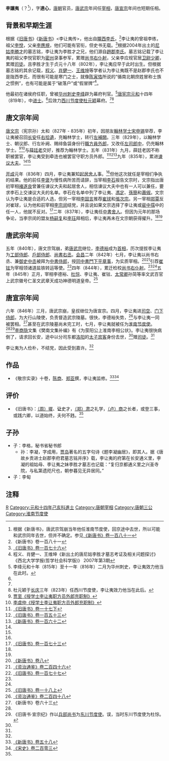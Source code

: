 {{Infobox Biography
| subject_name   = 李讓夷 
| image_name     = 
| image_size     = 
| image_caption  = 
| date_of_birth  = 8世纪
| place_of_birth = [[唐朝|唐朝]]
| date_of_death  = 847年
| place_of_death = [[唐朝|唐朝]]
| occupation     = [[唐朝|唐朝]]官员
}}

'''李讓夷'''（{{bd||8世纪|847年||}}？<ref>根据《新唐书》，唐武宗驾崩当年他任淮南节度使，回京途中去世，所以可能和武宗同年去世，但并不确定。参见[[:s:新唐书/卷181|《新唐书》卷一百八十一]]</ref>），字'''達心'''，[[唐朝|唐朝]]官员，[[唐武宗|唐武宗]]年间任[[宰相|宰相]]，[[唐宣宗|唐宣宗]]年间也短期任相。

== 背景和早期生涯 ==
根据《[[旧唐书|旧唐书]]》《[[新唐书|新唐书]]》<李让夷传>，他出自[[隴西李氏|隴西李氏]]，<ref name=NBT181>《新唐书》卷一百八十一</ref>李让夷的曾祖李练，祖父[[李悅|李悅]]，父亲[[李應規|李應規]]，他们可能有官衔，但史书无载。<ref name=BT176>[[:s:旧唐书/卷176|《旧唐书》卷一百七十六]]</ref>根据2004年出土的[[尼姑|尼姑]][[李勝才|李勝才]]的墓志铭，李让夷为李胜才之兄，他们源自[[趙郡李氏|趙郡李氏]]。墓志铭记载了李让夷的祖父李悦官职为[[密州|密州]]录事参军，累赠[[尚书右仆射|尚书右仆射]]，父亲李应规官居[[卫尉少卿|卫尉少卿]]，累赠[[司徒|司徒]]。且李胜才生于贞元十八年（802年），李让夷应早于此时出生。但根据墓志铭的其余记载，[[程义|程义]]、[[肖健一|肖健一]]、[[王维坤|王维坤]]等学者认为李让夷既不是赵郡李氏也不是陇西李氏，而很有可能是寒门之士，就像[[陈寅恪|陈寅恪]]所说的“循南北朝庶姓冒称士族之惯例”，也有可能是属于“破落户”或“假冒牌”<ref>程义、肖健一、王维坤《新出土的唐尼姑李胜才墓志考证及相关问题探讨》 《西北大学学报(哲学社会科学版)》 2007年第3期</ref>。

他最初在诸侯府任职，曾被[[华州|华州]][[刺史|刺史]][[李绛|李绛]]辟为幕府判官。<ref>李绛元和十年（815年）至十一年（816年）二月为华州刺史，李让夷效力他当在此时。</ref>[[唐宪宗|唐宪宗]][[元和_(唐朝)|元和]]十四年（819年），中[[进士|进士]]。<ref name=BT176/>后效力[[西川节度使|西川节度使]][[杜元颖|杜元颖]]幕府。<ref name=NBT181/><ref>杜元颖于[[长庆|长庆]]三年（823年）任西川节度使，李让夷效力他当在此后。</ref>

== 唐文宗年间 ==
[[唐文宗|唐文宗]]（宪宗孙）太和（827年 - 835年）初年，因朋友[[翰林学士|翰林学士]][[宋申锡|宋申锡]]举荐，李让夷被召回[[长安|长安]]任[[右拾遺|右拾遺]]，充翰林学士，转行[[左補闕|左補闕]]。三年（829年），以翰林学士、朝议郎、行左补阙、赐绯鱼袋身份行[[職方員外郎|職方員外郎]]，又改任[[左司郎中|左司郎中]]，仍充翰林学士。<ref>[[:s:授学士李让夷职方员外郎充职制|贾至《授学士李让夷职方员外郎充职制》]]</ref><ref>[[:s:授学士李让夷职方员外郎充职制|李虞仲《授学士李让夷职方员外郎充职制》]]</ref>与[[薛廷老|薛廷老]]交好，推荐为翰林学士。五年（831年）九月，薛廷老因不称职被罢官，李让夷受到牵连也被罢官守职方员外郎。<ref name=BT17-2>[[:s:旧唐书/卷17下|《旧唐书》卷一十七下]]</ref><ref>[[:s:旧唐书/卷153|《旧唐书》卷一百五十三]]</ref><ref>[[:s:新唐书/卷162|《新唐书》卷一百六十二]]</ref>九年（835年），累进[[谏议大夫|谏议大夫]]。<ref name=NBT181/><ref name=BT176/>

[[开成|开成]]元年（836年）四月，李让夷兼知[[起居舍人|起居舍人]]事。<ref name=BT17-2/>但他这次就任是宰相们争执的结果。他的前任[[李褒|李褒]]为慢性病所苦而请辞，当宰相[[李石_(唐朝)|李石]]报告文宗时，文宗指出唐初宰相[[褚遂良|褚遂良]]曾兼任谏议大夫和起居舍人，相信谏议大夫中也有一人可以兼任，要求李石上交谏议大夫的名单。李石在名单中列了李让夷、[[馮定|馮定]]、[[孫簡|孫簡]]和[[蕭俶|蕭俶]]。文宗认为李让夷是合适的人选，但另一宰相[[李固言|李固言]]推荐[[崔球|崔球]]和[[張次宗|張次宗]]。另一宰相[[郑覃|郑覃]]反对崔球，认为他和前宰相[[李宗闵|李宗闵]]结党，并且说如果文宗选择了李让夷或[[裴中孺|裴中孺]]中的任一人，他就不反对。<ref>[[:s:旧唐书/卷173|《旧唐书》卷一百七十三]]</ref>二年（837年），李让夷任[[中書舍人|中書舍人]]。但因为元年的那场争论，当李宗闵的盟友[[杨嗣复|杨嗣复]]和[[李珏|李珏]]拜相后，李让夷再未在文宗朝获得擢升。<ref name=NBT181/><ref name=BT176/>

== 唐武宗年间 ==
五年（840年），唐文宗驾崩，弟[[唐武宗|唐武宗]]继位，[[李德裕|李德裕]]成为[[首相|首相]]，历次提拔李让夷为[[工部侍郎|工部侍郎]]、[[戶部侍郎|戶部侍郎]]、[[尚書右丞|尚書右丞]]。[[会昌_(唐朝)|会昌]]二年（842年）七月，李让夷以尚书右丞、兼[[御史中丞|御史中丞]]被拜为[[中書侍郎|中書侍郎]]，授[[同中書門下平章事|同中書門下平章事]]，为实质宰相。<ref name=NBT8>[[:s:新唐书/卷8|《新唐书》卷八]]</ref><ref>[[:s:资治通鉴/卷246|《资治通鉴》卷二百四十六]]</ref>引荐[[崔铉|崔铉]]为宰相领诸道盐铁转运等使。<ref>[[:s:旧唐书/卷177|《旧唐书》卷一百七十七]]</ref>四年（844年），累迁检校[[尚书右仆射|尚书右仆射]]。<ref name=NBT181/><ref name=BT176/>五年（845年）正月，宰相李德裕、[[杜悰|杜悰]]、李让夷、崔铉、[[太常卿|太常卿]]孙简等率文武百官上武宗徽号仁圣文武章天成功神德明道皇帝。<ref>[[:s:旧唐书/卷18上|《旧唐书》卷一十八上]]</ref>

== 唐宣宗年间 ==
六年（846年）三月，唐武宗崩，皇叔继位为唐宣宗。四月，李让夷进[[司空|司空]]、[[门下侍郎|门下侍郎]]，为大行山陵使，负责督造武宗陵墓。很快，李德裕失势，<ref>[[:s:资治通鉴/卷248|《资治通鉴》卷二百四十八]]</ref>与李让夷一同被罢相。<ref>《新唐书》卷六十三</ref>甚至在武宗陵墓尚未完工时，七月，李让夷就被任为[[淮南节度使|淮南节度使]]。<ref name=NBT8/><ref>《旧唐书·宣宗纪》作以[[兵部尚书|兵部尚书]]为[[东川节度使|东川节度使]]。误，当时东川节度使为杜悰。</ref>[[李商隐|李商隐]]文集《樊南文集补编》有《为荥阳公上淮南李相公状》。李让夷很快病倒了，请求回长安，途中以分司东都[[洛阳|洛阳]]的[[太子宾客|太子宾客]]身份去世，<ref name=BT176/>赠[[司徒|司徒]]。<ref name=NBT181/>

李让夷为人俭朴，不结党，因此受到嘉许。<ref name=NBT181/>

== 作品 ==
*《敬宗实录》十卷，[[陈商|陈商]]、[[郑亚|郑亚]]撰，李让夷监修。<ref>[[:s:新唐书/卷58|《新唐书》卷五十八]]</ref><ref>[[:s:宋史/卷203|《宋史》卷二百零三]]</ref>

== 评价 ==
*《旧唐书》：[[周墀|（周）墀]]、'''让'''史才，[[郑肃|（郑）肃]]之礼学，[[卢商|（卢）商]]之长者，或登三事，或践六卿，以道始终，夫何不韪。<ref name=BT176/>

== 子孙 ==
* 子：李格，秘书省秘书郎
** 孙：李凝，字成用，[[贾岛|贾岛]]著名的五字句诗《题李凝幽居》，即其人。据《唐故乡贡进士赵郡李府君墓志铭并序》载，李让夷的府第在长安通义里，李凝的祖姑母、李让夷之妹李胜才墓志也记载：“复归京都通义里之兴圣寺院，与私第遗咫尺也，朝参暮见无异居同。”
* 子：李甸

== 注释 ==
{{reflist|2}}
{{start box}}
{{s-before|[[杜悰|杜悰]]}}
{{s-title|[[唐朝|唐朝]][[尚书右仆射|尚书右仆射]]|844年—846年}}
{{s-after|[[李固言|李固言]]}}
{{s-before|[[李德裕|李德裕]]}}
{{s-title|[[唐朝|唐朝]][[司空|司空]]|845年—847年}}
{{s-after|[[白敏中|白敏中]]}}
{{end box}}

{{DEFAULTSORT:L}}
[[Category:李姓|R]]
[[Category:元和十四年己亥科進士|Category:元和十四年己亥科進士]]
[[Category:唐朝宰相|Category:唐朝宰相]]
[[Category:唐朝三公|Category:唐朝三公]]
[[Category:淮南节度使|Category:淮南节度使]]